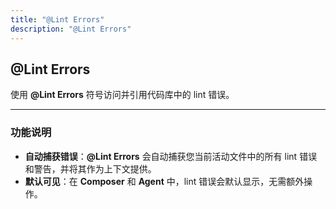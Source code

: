 ```yaml
---
title: "@Lint Errors"
description: "@Lint Errors"
---
```


## @Lint Errors

使用 **@Lint Errors** 符号访问并引用代码库中的 lint 错误。

---

### **功能说明**

- **自动捕获错误**：**@Lint Errors** 会自动捕获您当前活动文件中的所有 lint 错误和警告，并将其作为上下文提供。  
- **默认可见**：在 **Composer** 和 **Agent** 中，lint 错误会默认显示，无需额外操作。